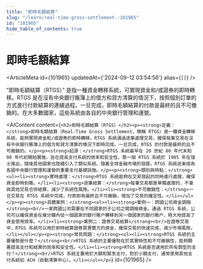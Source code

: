 ```yaml
---
title: "即時毛額結算"
slug: "/learn/real-time-gross-settlement--101965"
id: "101965"
hide_table_of_contents: true
---
```



# 即時毛額結算

<ArticleMeta id={101965} updatedAt={'2024-09-12 03:54:56'} alias={`[]`} />
<div className='border-solid border-b border-t-0 my-4 border-[var(--ifm-color-gray-300)]' />

“即時毛額結算（RTGS）” 是指一種資金轉移系統，可實現資金和/或證券的即時轉移。RTGS 是在沒有中央銀行賬簿上的借方和貸方清算的情況下，按照個別訂單的方式進行付款結算的連續過程。一旦完成，即時毛額結算的付款是最終的且不可撤銷的。在大多數國家，這些系統由各自的中央銀行管理和運營。

<AIContent content={`<h2>即時毛額結算（RTGS）</h2><p><strong>定義：</strong>即時毛額結算（Real-Time Gross Settlement，簡稱 RTGS）是一種資金轉移系統，能夠實現資金和/或證券的即時轉移。RTGS 系統通過逐筆處理交易，確保每筆交易在沒有中央銀行賬簿上的借方和貸方清算的情況下即時完成。一旦完成，RTGS 的付款是最終的且不可撤銷的。</p><p><strong>起源：</strong>RTGS 系統最早在 20 世紀 80 年代末和 90 年代初開始實施，旨在提高支付系統的效率和安全性。第一個 RTGS 系統於 1985 年在瑞士推出，隨後其他國家也陸續引入了類似系統。隨着全球金融市場的發展，RTGS 系統逐漸成為各國中央銀行管理和運營的重要支付基礎設施。</p><p><strong>類別與特點：</strong><ul><li><strong>實時處理：</strong>RTGS 系統能夠在交易發起的同時進行處理，確保資金即時到賬。</li><li><strong>逐筆結算：</strong>每筆交易都是單獨處理的，不會與其他交易合併結算，減少了系統性風險。</li><li><strong>不可撤銷性：</strong>一旦交易在 RTGS 系統中完成，付款即為最終且不可撤銷，增加了交易的確定性。</li></ul></p><p><strong>具體案例：</strong><ol><li><strong>案例一：跨國公司資金調撥</strong><br/>一家跨國公司需要在不同國家的子公司之間調撥資金。通過 RTGS 系統，公司可以確保資金在幾分鐘內從一個國家的銀行賬户轉移到另一個國家的銀行賬户，極大地提高了資金使用效率。</li><li><strong>案例二：證券交易結算</strong><br/>在證券交易中，RTGS 系統可以用於即時結算證券買賣雙方的資金，確保交易的快速完成，減少市場風險。</li></ol></p><p><strong>常見問題：</strong><ul><li><strong>RTGS 系統的主要優勢是什麼？</strong><br/>RTGS 系統的主要優勢在於其實時性和不可撤銷性，能夠顯著提高支付和結算的效率和安全性。</li><li><strong>RTGS 系統是否適用於所有類型的支付？</strong><br/>RTGS 系統主要用於大額和緊急支付，對於小額支付，通常使用其他支付系統如 ACH（自動清算中心）。</li></ul></p>`} id={101965} />
